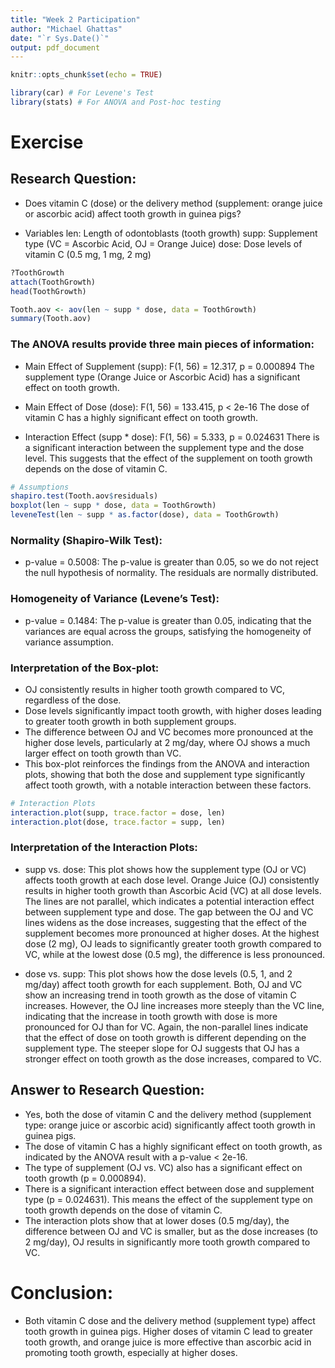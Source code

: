 ```yaml
---
title: "Week 2 Participation"
author: "Michael Ghattas"
date: "`r Sys.Date()`"
output: pdf_document
---
```


```r
knitr::opts_chunk$set(echo = TRUE)

library(car) # For Levene's Test
library(stats) # For ANOVA and Post-hoc testing
```

# Exercise

## Research Question:

  - Does vitamin C (dose) or the delivery method (supplement: orange juice or ascorbic acid) affect tooth growth in guinea pigs?

  - Variables
    len: Length of odontoblasts (tooth growth)
    supp: Supplement type (VC = Ascorbic Acid, OJ = Orange Juice)
    dose: Dose levels of vitamin C (0.5 mg, 1 mg, 2 mg)

```r
?ToothGrowth
attach(ToothGrowth)
head(ToothGrowth)
```

```r
Tooth.aov <- aov(len ~ supp * dose, data = ToothGrowth)
summary(Tooth.aov)
```

### The ANOVA results provide three main pieces of information:

  - Main Effect of Supplement (supp): F(1, 56) = 12.317, p = 0.000894
    The supplement type (Orange Juice or Ascorbic Acid) has a significant effect on tooth growth.
    
  - Main Effect of Dose (dose): F(1, 56) = 133.415, p < 2e-16
    The dose of vitamin C has a highly significant effect on tooth growth.
    
  - Interaction Effect (supp * dose): F(1, 56) = 5.333, p = 0.024631
    There is a significant interaction between the supplement type and the dose level.
    This suggests that the effect of the supplement on tooth growth depends on the dose of vitamin C.

```r
# Assumptions
shapiro.test(Tooth.aov$residuals)
boxplot(len ~ supp * dose, data = ToothGrowth)
leveneTest(len ~ supp * as.factor(dose), data = ToothGrowth)
```

### Normality (Shapiro-Wilk Test):

  - p-value = 0.5008: The p-value is greater than 0.05, so we do not reject the null hypothesis of normality. The residuals are normally distributed.
  
### Homogeneity of Variance (Levene's Test):

  - p-value = 0.1484: The p-value is greater than 0.05, indicating that the variances are equal across the groups, satisfying the homogeneity of variance assumption.

### Interpretation of the Box-plot:

  - OJ consistently results in higher tooth growth compared to VC, regardless of the dose.
  - Dose levels significantly impact tooth growth, with higher doses leading to greater tooth growth in both supplement groups.
  - The difference between OJ and VC becomes more pronounced at the higher dose levels, particularly at 2 mg/day, where OJ shows a much larger effect on tooth growth than VC.
  - This box-plot reinforces the findings from the ANOVA and interaction plots, showing that both the dose and supplement type significantly affect tooth growth, with a notable interaction between these factors.

```r
# Interaction Plots
interaction.plot(supp, trace.factor = dose, len)
interaction.plot(dose, trace.factor = supp, len)
```

### Interpretation of the Interaction Plots:

  - supp vs. dose: This plot shows how the supplement type (OJ or VC) affects tooth growth at each dose level.
    Orange Juice (OJ) consistently results in higher tooth growth than Ascorbic Acid (VC) at all dose levels.
    The lines are not parallel, which indicates a potential interaction effect between supplement type and dose.
    The gap between the OJ and VC lines widens as the dose increases, suggesting that the effect of the supplement becomes more pronounced at higher doses.
    At the highest dose (2 mg), OJ leads to significantly greater tooth growth compared to VC, while at the lowest dose (0.5 mg), the difference is less pronounced.
    
  - dose vs. supp: This plot shows how the dose levels (0.5, 1, and 2 mg/day) affect tooth growth for each supplement.
    Both, OJ and VC show an increasing trend in tooth growth as the dose of vitamin C increases.
    However, the OJ line increases more steeply than the VC line, indicating that the increase in tooth growth with dose is more pronounced for OJ than for VC.
    Again, the non-parallel lines indicate that the effect of dose on tooth growth is different depending on the supplement type.
    The steeper slope for OJ suggests that OJ has a stronger effect on tooth growth as the dose increases, compared to VC.
    
## Answer to Research Question:

  - Yes, both the dose of vitamin C and the delivery method (supplement type: orange juice or ascorbic acid) significantly affect tooth growth in guinea pigs.
  - The dose of vitamin C has a highly significant effect on tooth growth, as indicated by the ANOVA result with a p-value < 2e-16.
  - The type of supplement (OJ vs. VC) also has a significant effect on tooth growth (p = 0.000894).
  - There is a significant interaction effect between dose and supplement type (p = 0.024631). This means the effect of the supplement type on tooth growth depends on the dose of vitamin C.
  - The interaction plots show that at lower doses (0.5 mg/day), the difference between OJ and VC is smaller, but as the dose increases (to 2 mg/day), OJ results in significantly more tooth growth compared to VC.
  
# Conclusion:

  - Both vitamin C dose and the delivery method (supplement type) affect tooth growth in guinea pigs. Higher doses of vitamin C lead to greater tooth growth, and orange juice is more effective than ascorbic acid in promoting tooth growth, especially at higher doses.